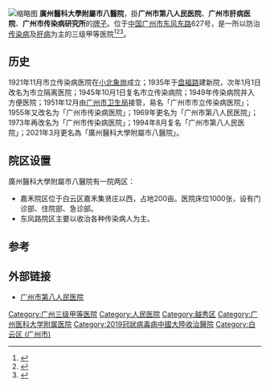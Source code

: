 [[File:Guangzhou_No._8_People's_Hospital_(DungFung).jpg|缩略图]]
'''廣州醫科大學附屬市八醫院'''，掛'''广州市第八人民医院'''、'''广州市肝病医院'''、'''广州市传染病研究所'''的[[一個機構兩塊牌子|牌子]]。位于[[中华人民共和国|中国]][[广州市|广州市]][[东风路_(广州)|东风东路]]627号，是一所以防治[[传染病|传染病]]及[[肝病|肝病]]为主的三级甲等医院<ref>{{Cite book|title=广州就医手册|last=丁惟一著|first=|publisher=广州：广州出版社|year=2005年12月|isbn=7-80731-033-2|location=|pages=357}}</ref><ref>{{Cite book|title=广州指南|last=广东省出版进出口公司，本社编辑部|first=|publisher=广州：广东科技出版社|year=1981年10月|isbn=|location=|pages=228}}</ref><ref>{{Cite book|title=迎亚运医学英语100句|last=黄炯烈主编|first=|publisher=广州：广州出版社 |year=2009年4月|isbn=978-7-80731-935-1|location=|pages=30}}</ref>。

== 历史 ==
{{Unreferenced section|time=2020-02-01T12:53:28+00:00}}
1921年11月市立传染病医院在[[小北_(广州)|小北]][[象岗|象岗]]成立；1935年于[[盘福路|盘福路]]建新院，次年1月1日改名为市立隔离医院；1945年10月1日复名市立传染病院；1949年传染病院并入方便医院；1951年12月由[[广州市卫生局|广州市卫生局]]接管，易名「广州市市立传染病医院」；1955年又改名为「广州市传染病医院」；1969年更名为「广州市第八人民医院」；1973年再改名为「广州市传染病医院」；1994年8月复名「广州市第八人民医院」；2021年3月更名為「廣州醫科大學附屬市八醫院」。

== 院区设置 ==
廣州醫科大學附屬市八醫院有一院两区：
*嘉禾院区位于白云区嘉禾集贤庄以西，占地200亩。医院床位1000张，设有门诊部、住院部、急诊部。
*东风路院区主要以收治各种传染病人为主。

==参考==
{{reflist}}

== 外部链接 ==
*[http://www.gzidh.com/ 广州市第八人民医院] {{Wayback|url=http://www.gzidh.com/ |date=20090207054225 }}
{{東山印記}}

[[Category:广州三级甲等医院|Category:广州三级甲等医院]]
[[Category:人民医院|Category:人民医院]]
[[Category:越秀区|Category:越秀区]]
[[Category:广州医科大学附属医院|Category:广州医科大学附属医院]]
[[Category:2019冠狀病毒病中國大陸收治醫院|Category:2019冠狀病毒病中國大陸收治醫院]]
[[Category:白云区_(广州市)|Category:白云区 (广州市)]]